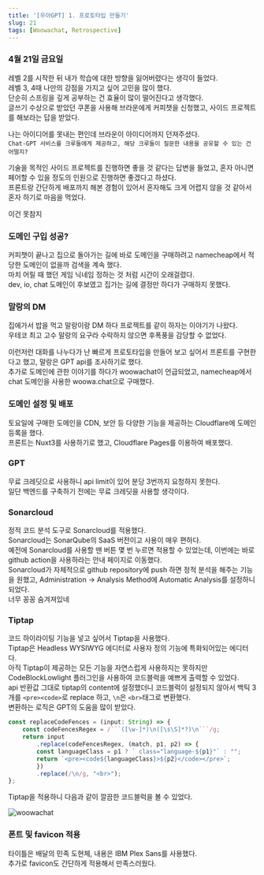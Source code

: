 ```yaml
---
title: '[우아GPT] 1. 프로토타입 만들기'
slug: 21
tags: [Woowachat, Retrospective]
---
```


### 4월 21일 금요일

레벨 2를 시작한 뒤 내가 학습에 대한 방향을 잃어버렸다는 생각이 들었다.  
레벨 3, 4때 나만의 강점을 가지고 싶어 고민을 많이 했다.  
단순히 스프링을 깊게 공부하는 건 효율이 많이 떨어진다고 생각했다.  
글쓰기 수상으로 받았던 쿠폰을 사용해 브라운에게 커피챗을 신청했고, 사이드 프로젝트를 해보라는 답을 받았다.  

나는 아이디어를 못내는 편인데 브라운이 아이디어까지 던져주셨다.  
`Chat-GPT 서비스를 크루들에게 제공하고, 해당 크루들이 질문한 내용을 공유할 수 있는 건 어떨지?`  

기술을 목적인 사이드 프로젝트를 진행하면 좋을 것 같다는 답변을 들었고, 혼자 아니면 페어할 수 있을 정도의 인원으로 진행하면 좋겠다고 하셨다.  
프론트랑 간단하게 배포까지 해본 경험이 있어서 혼자해도 크게 어렵지 않을 것 같아서 혼자 하기로 마음을 먹었다.  

이건 못참지

### 도메인 구입 성공?

커피챗이 끝나고 집으로 돌아가는 길에 바로 도메인을 구매하려고 namecheap에서 적당한 도메인이 없을까 검색을 계속 했다.  
마치 어릴 때 했던 게임 닉네임 정하는 것 처럼 시간이 오래걸렸다.  
dev, io, chat 도메인이 후보였고 집가는 길에 결정만 하다가 구매하지 못했다.

### 말랑의 DM

집에가서 밥을 먹고 말랑이랑 DM 하다 프로젝트를 같이 하자는 이야기가 나왔다.  
우테코 최고 고수 말랑의 요구라 수락하지 않으면 후폭풍을 감당할 수 없었다.  

이런저런 대화를 나누다가 난 빠르게 프로토타입을 만들어 보고 싶어서 프론트를 구현한다고 했고, 말랑은 GPT api를 조사하기로 했다.  
추가로 도메인에 관한 이야기를 하다가 woowachat이 언급되었고, namecheap에서 chat 도메인을 사용한 woowa.chat으로 구매했다.  

### 도메인 설정 및 배포

토요일에 구매한 도메인을 CDN, 보안 등 다양한 기능을 제공하는 Cloudflare에 도메인 등록을 했다.  
프론트는 Nuxt3를 사용하기로 했고, Cloudflare Pages를 이용하여 배포했다.  

### GPT

무료 크레딧으로 사용하니 api limit이 있어 분당 3번까지 요청하지 못한다.  
일단 백엔드를 구축하기 전에는 무료 크레딧을 사용할 생각이다.  

### Sonarcloud

정적 코드 분석 도구로 Sonarcloud를 적용했다.  
Sonarcloud는 SonarQube의 SaaS 버전이고 사용이 매우 편하다.  
예전에 Sonarcloud를 사용할 땐 버튼 몇 번 누르면 적용할 수 있었는데, 이번에는 바로 github action을 사용하라는 안내 페이지로 이동했다.  
Sonarcloud가 자체적으로 github repository에 push 하면 정적 분석을 해주는 기능을 원했고, Administration -> Analysis Method에 Automatic Analysis를 설정하니 되었다.  
너무 꽁꽁 숨겨져있네

### Tiptap

코드 하이라이팅 기능을 넣고 싶어서 Tiptap을 사용했다.  
Tiptap은 Headless WYSIWYG 에디터로 사용자 정의 기능에 특화되어있는 에디터다.  
아직 Tiptap이 제공하는 모든 기능을 자연스럽게 사용하지는 못하지만 CodeBlockLowlight 플러그인을 사용하여 코드블럭을 예쁘게 출력할 수 있었다.  
api 반환값 그대로 tiptap의 content에 설정했더니 코드블럭이 설정되지 않아서 백틱 3개를 `<pre><code>`로 replace 하고, `\n`은 `<br>`태그로 변환했다.  
변환하는 로직은 GPT의 도움을 많이 받았다.  

```ts
const replaceCodeFences = (input: String) => {
    const codeFencesRegex = /```([\w-]*)\n([\s\S]*?)\n```/g;
    return input
        .replace(codeFencesRegex, (match, p1, p2) => {
        const languageClass = p1 ? ` class="language-${p1}"` : "";
        return `<pre><code${languageClass}>${p2}</code></pre>`;
        })
        .replace(/\n/g, "<br>");
};
```

Tiptap을 적용하니 다음과 같이 깔끔한 코드블럭을 볼 수 있었다.  

![woowachat](./woowa-chat.png)

### 폰트 및 favicon 적용

타이틀은 배달의 민족 도현체, 내용은 IBM Plex Sans를 사용했다.  
추가로 favicon도 간단하게 적용해서 만족스러웠다.  
